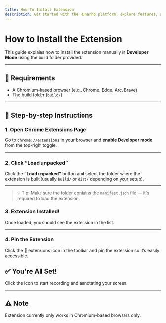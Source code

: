 ```yaml
---
title: How To Install Extension
description: Get started with the Hunarho platform, explore features, and integrate seamlessly.
---
```




# How to Install the Extension

This guide explains how to install the extension manually in **Developer Mode** using the build folder provided. 

---

## 🧰 Requirements

- A Chromium-based browser (e.g., Chrome, Edge, Arc, Brave)
- The build folder (`build/`)

---

## 🔧 Step-by-step Instructions

### 1. Open Chrome Extensions Page

Go to `chrome://extensions` in your browser and **enable Developer mode** from the top-right toggle.

---

<ImageZoom  src="/images/extension/step-1.png" alt="step 1" />

### 2. Click “Load unpacked”

Click the **“Load unpacked”** button and select the folder where the extension is built (usually `build/` or `dist/` depending on your setup).

---

<ImageZoom  src="/images/extension/step-2.png" alt="step 2" />



> 💡 Tip: Make sure the folder contains the `manifest.json` file — it's required to load the extension.

### 3. Extension Installed!

Once loaded, you should see the extension in the list.


---

<ImageZoom  src="/images/extension/step-3.png" alt="step 3" />


### 4. Pin the Extension

Click the 🧩 extensions icon in the toolbar and pin the extension so it’s easily accessible.


## ✅ You're All Set!

Click the icon to start recording and annotating your screen.

---
<ImageZoom  src="/images/extension/step-4.png" alt="step 4" />


## ⚠️ Note

Extension currently only works in Chromium-based browsers only.
